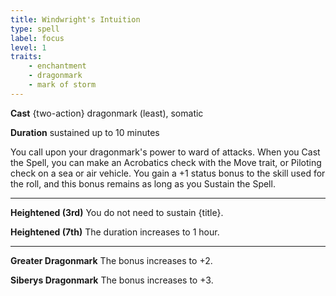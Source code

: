 ```yaml
---
title: Windwright's Intuition
type: spell
label: focus
level: 1
traits:
    - enchantment
    - dragonmark
    - mark of storm
---
```


**Cast** {two-action} dragonmark (least), somatic

**Duration** sustained up to 10 minutes

You call upon your dragonmark's power to ward of attacks. When you Cast the Spell, you can make an Acrobatics check with the Move trait, or Piloting check on a sea or air vehicle. You gain a +1 status bonus to the skill used for the roll, and this bonus remains as long as you Sustain the Spell.

---

**Heightened (3rd)** You do not need to sustain {title}.

**Heightened (7th)** The duration increases to 1 hour.

---

**Greater Dragonmark** The bonus increases to +2.

**Siberys Dragonmark** The bonus increases to +3.
